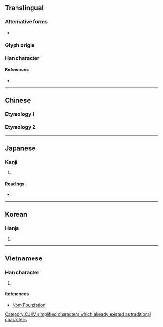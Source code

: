 {{also|術|朮}}
{{character info/new}}
==Translingual==

===Alternative forms===
* {{l|mul|朮}}

===Glyph origin===
{{Han etym}}

===Han character===
{{Han char|rn=75|rad=木|as=01|sn=5|four=|canj=ID|ids=⿺木丶}}

====References====
* {{Han ref|kx=0509.121|hdz=21152.020|uh=672F|ud=26415}}

----

==Chinese==

===Etymology 1===
{{zh-see|術}}

===Etymology 2===
{{zh-see|朮|v}}

----

==Japanese==

===Kanji===
{{ja-kanji|grade=|rs=木01}}

# {{defn|lang=ja|sort=木01}}

====Readings====
* {{ja-readings|on=[[じゅつ]] (jutsu), [[しゅつ]] (shutsu), [[ちゅつ]] (chutsu)|kun=[[もちあわ]] (mochiawa)}}

----

==Korean==

===Hanja===
{{ko-hanja|hangeul=출|eumhun=|rv=chul|mr=ch'ul|y=chwul}}

# {{defn|lang=ko|sort=木01}}

----

==Vietnamese==

===Han character===
{{vi-readings|rs=木01|hanviet=[[thuật]], [[truật]]}}

# {{defn|lang=vi|sort=木01}}

====References====
* [http://nomfoundation.org/common/nom_details.php?codepoint=672f Nom Foundation]

[[Category:CJKV simplified characters which already existed as traditional characters]]